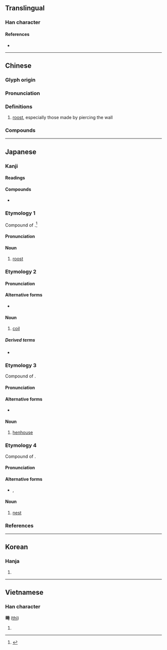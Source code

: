 {{also|埘}}
{{character info/new}}
==Translingual==

===Han character===
{{Han char|rn=32|rad=土|as=10|sn=13|four=44141|canj=GAGI|ids=⿰土時}}


====References====
* {{Han ref|kx=0235.110|dkj=05329|dj=0473.040|hdz=10471.120|uh=5852|ud=22610|bh=B6F6|bd=46838}}

----

==Chinese==
{{zh-forms|s=埘}}

===Glyph origin===
{{Han etym}}

===Pronunciation===
{{zh-pron
|m=shí
|c=si4
|mc=y
|oc=y
|cat=n
}}

===Definitions===
{{zh-hanzi}}

# [[roost]], especially those made by piercing the wall

===Compounds===
{{zh-der|塒雞|雞塒}}

----

==Japanese==

===Kanji===
{{ja-kanji|rs=土10}}

====Readings====
{{ja-readings|goon=[[じ]] (ji)|kanon=[[し]] (shi)|kun=[[ねぐら]] (negura), [[とぐろ]] (toguro), [[とや]] (toya), [[とぐら]] (togura)}}

====Compounds====
* {{ja-r|就塒|しゅうじ|[[roost]]ing}}

===Etymology 1===
{{ja-kanjitab|ねぐら|yomi=k}}
Compound of {{ja-compound|寝|ね|座|くら}}.<ref name="DJR">{{R:Daijirin}}</ref> {{rendaku2|sort=ねぐら|kura|gura}}

====Pronunciation====
{{ja-pron|yomi=k|ねぐら|acc=0|acc_ref=DJR,NHK}}

====Noun====
{{ja-noun|ねぐら}}

# [[roost]]

===Etymology 2===
{{ja-kanjitab|とぐろ|yomi=k}}
{{rfe|lang=ja|{{ja-r|鳥|と}}+{{ja-r|くろ}} from {{ja-r|幹|から}}, as in {{ja-r|身|むくろ}}?}}

====Pronunciation====
{{ja-pron|yomi=k|とぐろ|acc=3|acc_ref=DJR,NHK|acc2=0|acc2_ref=DJR,NHK}}

====Alternative forms====
* {{ja-l|蜷局}}

====Noun====
{{ja-noun|とぐろ}}

# [[coil]]

=====Derived terms=====
* {{ja-r|塒を巻く|とぐろ を まく}}

===Etymology 3===
{{ja-kanjitab|とや|yomi=k}}
Compound of {{ja-compound|鳥|と|屋|や}}.

====Pronunciation====
{{ja-pron|yomi=k|とや|acc=0|acc_ref=DJR,NHK}}

====Alternative forms====
* {{ja-l|鳥屋}}

====Noun====
{{ja-noun|とや}}

# [[henhouse]]

{{topics|ja|Poultry|sort=とや}}

===Etymology 4===
{{ja-kanjitab|とぐら|yomi=k}}
Compound of {{ja-compound|鳥|と|座|くら}}. {{rendaku2|sort=とぐら|kura|gura}}

====Pronunciation====
{{ja-pron|yomi=k|とぐら}}

====Alternative forms====
* {{ja-l|鳥栖}}, {{ja-l|鳥座}}

====Noun====
{{ja-noun|とぐら}}

# [[nest]]

===References===
<references/>

----

==Korean==

===Hanja===
{{ko-hanja|hangeul=시|rv=si|mr=si}}

# {{defn|lang=ko|sort=土10}}

----

==Vietnamese==

===Han character===
'''塒''' ([[thì]])

# {{defn|vi}}

{{cln|vi|Han tu}}
